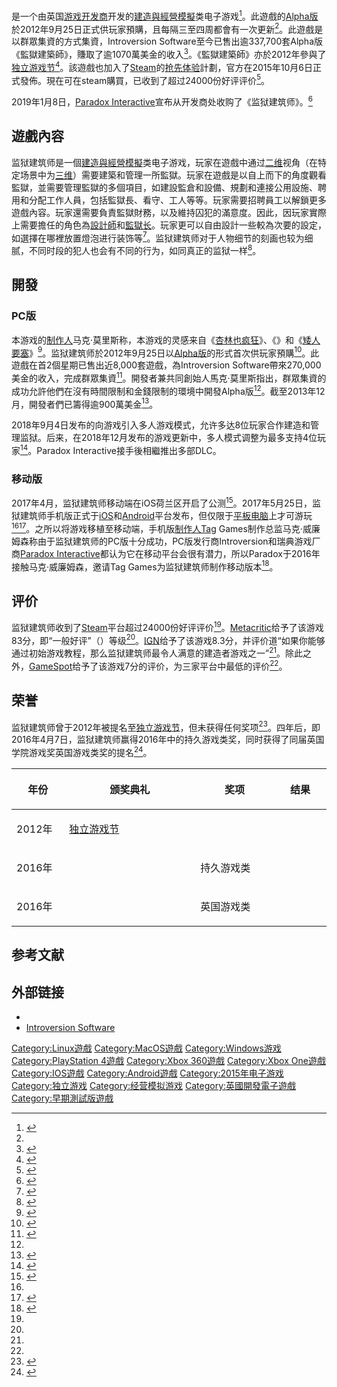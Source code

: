 {{NoteTA
| G1=Games
}}
{{Infobox VG
| title = 监狱建筑师
| original = 
| japanese = 
| english = Prison Architect
| image = Prison Architect Logo.jpg
| caption = 
| developer = {{tsl|en|Introversion Software}}
| publisher = Introversion Software（2015−2019）<br/>[[Paradox_Interactive|Paradox Interactive]]（平板电脑版）<br/>{{tsl|en|Double Eleven (company)|Double Eleven}}（主机版）<br/>[[Paradox_Interactive|Paradox Interactive]]（2019−）
| director = 
| producer = 馬克·莫里斯
| designer = 克里斯·迪萊
| writer = 
| programmer = 
| artist = 
| composer = 
| series = 
| engine = 
| release = {{collapsible list|title=2015年10月6日|titlestyle=font-weight:normal;background:transparent;text-align:left|
'''Microsoft Windows，MacOS，Linux'''{{Video game release|WW|October 6, 2015}}'''PlayStation 4，Xbox 360，Xbox One'''{{vgrelease|WW|June 28, 2016}}'''iOS，Android'''{{vgrelease|WW|May 25, 2017}}'''
}}<ref name=iOS>{{cite web|url=http://www.eurogamer.net/articles/2015-07-30-prison-architect-set-free-october-2015|title=Prison Architect set free October 2015|first=Wesley|last=Yin-Poole|work=[[Eurogamer|Eurogamer]]|date=2015-07-30|accessdate=2015-06-30|language=en|deadurl=no|archiveurl=https://web.archive.org/web/20150801182428/http://www.eurogamer.net/articles/2015-07-30-prison-architect-set-free-october-2015|archivedate=2015-08-01}}</ref><ref>{{cite web|url=http://us5.campaign-archive2.com/?u=92bdc42550e7f2323d1a4bde9&id=26617b10ec&e=24cda1477f |title=Prison Architect Mailing List Archives |accessdate=2015-09-21 |language=en}}</ref>
| genre = [[建造與經營模擬遊戲|建造與經營模擬]]
| modes = [[单人电子游戏|单人]]
| released = 
| shutdown = 
| onlinegame = 
| platforms = [[Microsoft_Windows|Windows]]、[[MacOS|MacOS]]、[[Linux|Linux]]、[[PlayStation_4|PlayStation 4]]、[[Xbox_360|Xbox 360]]、[[Xbox_One|Xbox One]]、[[iOS|iOS]]、[[Android|Android]]
}}

{{vgname|监狱建筑师|en=Prison Architect}}是一个由英国[[游戏开发者|游戏开发商]]{{link-en|Introversion Software|Introversion Software}}开发的[[建造與經營模擬遊戲|建造與經營模擬]]类电子游戏<ref>{{cite news |title=Prison Architect lets you build the jailhouse of your dreams |url=http://www.wired.co.uk/news/archive/2011-11/30/prison-architect |work=Wired News |date=2011-11-30 |language=en |first=Duncan |last=Geere |deadurl=no |archiveurl=https://web.archive.org/web/20120707233420/http://www.wired.co.uk/news/archive/2011-11/30/prison-architect |archivedate=2012-07-07 }}</ref>。此遊戲的[[軟件版本週期#Alpha|Alpha版]]於2012年9月25日正式供玩家預購，且每隔三至四周都會有一次更新<ref name="RPSLaunch"/>。此遊戲是以群眾集資的方式集資，Introversion Software至今已售出逾337,700套Alpha版《監獄建築師》，賺取了逾1070萬美金的收入<ref>{{cite web|url=http://www.introversion.co.uk/prisonarchitect|title=Prison Architect rakes in nearly $11 million|last=Steinbach|first=Jonas|date=2014-01-09|accessdate=2014-01-09|language=en|deadurl=no|archiveurl=https://web.archive.org/web/20140108060822/http://www.introversion.co.uk/prisonarchitect/|archivedate=2014-01-08}}</ref>。《監獄建築師》亦於2012年參與了[[独立游戏节|独立游戏节]]<ref>{{cite web|title=IGF 2012 Main Competition Entrant: Prison Architect|work=The 14th Annual Independent Games Festival|url=http://www.igf.com/php-bin/entry2012.php?id=349|accessdate=2013-11-22|language=en|deadurl=no|archiveurl=https://web.archive.org/web/20131203002444/http://www.igf.com/php-bin/entry2012.php?id=349|archivedate=2013-12-03}}</ref>。該遊戲也加入了[[Steam|Steam]]的[[抢先体验|抢先体验]]計劃，官方在2015年10月6日正式發佈。現在可在steam購買，已收到了超过24000份好评评价<ref name=steam>{{Cite web |url=https://store.steampowered.com/app/233450/Prison_Architect/ |title=Prison Architect |publisher=[[Steam|Steam]] |accessdate=2018-05-24 |deadurl=no |archiveurl=https://web.archive.org/web/20171229093527/http://store.steampowered.com/app/233450/Prison_Architect/ |archivedate=2017-12-29 }}</ref>。

2019年1月8日，[[Paradox_Interactive|Paradox Interactive]]宣布从开发商处收购了《监狱建筑师》。<ref>{{Cite web|title=Paradox Interactive acquires Prison Architect from Introversion Games|url=https://venturebeat.com/2019/01/08/paradox-interactive-acquires-prison-architect-from-introversion-games/|accessdate=2020-03-16|date=2019-01-08|work=VentureBeat|language=en-US|archive-date=2021-02-03|archive-url=https://web.archive.org/web/20210203224354/https://venturebeat.com/2019/01/08/paradox-interactive-acquires-prison-architect-from-introversion-games/|dead-url=no}}</ref>

== 遊戲內容 ==
监狱建筑师是一個[[建造與經營模擬遊戲|建造與經營模擬]]类电子游戏，玩家在遊戲中通过[[二维|二维]]视角（在特定场景中为[[三維空間|三维]]）需要建築和管理一所監獄。玩家在遊戲是以自上而下的角度觀看監獄，並需要管理監獄的多個項目，如建設監倉和設備、規劃和連接公用設施、聘用和分配工作人員，包括監獄長、看守、工人等等。玩家需要招聘員工以解鎖更多遊戲內容。玩家還需要負責監獄財務，以及維持囚犯的滿意度。因此，因玩家實際上需要擔任的角色為[[設計師|設計師]]和[[監獄长|監獄长]]。玩家更可以自由設計一些較為次要的設定，如選擇在哪裡放置燈泡进行装饰等<ref>{{cite web |title=Prison Architect preview |url=http://www.pcgamer.com/previews/prison-architect-preview-2/ |date=2012-07-31 |language=en |first=Tom |last=Francis |work=[[PC_Gamer|PC Gamer]] |deadurl=no |archiveurl=https://web.archive.org/web/20120804044810/http://www.pcgamer.com/previews/prison-architect-preview-2/ |archivedate=2012-08-04 }}</ref>。监狱建筑师对于人物细节的刻画也较为细腻，不同时段的犯人也会有不同的行为，如同真正的监狱一样<ref>{{Cite news |url=http://pc.duowan.com/1712/377696657153.html |title=Steam周中特惠：《去月球》《监狱建筑师》等独立佳作专场 |date=2017-12-20 |accessdate=2018-05-24 |language=zh-hans |publisher=多玩单机频道 |deadurl=yes |archiveurl=https://web.archive.org/web/20180524133931/http://pc.duowan.com/1712/377696657153.html |archivedate=2018-05-24 }}</ref>。

== 開發 ==
=== PC版 ===
本游戏的[[电子游戏制作人|制作人]]马克·莫里斯称，本游戏的灵感来自《[[杏林也疯狂|杏林也疯狂]]》、《{{link-en|地城守卫者|Dungeon Keeper}}》和《[[矮人要塞|矮人要塞]]》<ref name="Prison Architect Trailer">{{cite web|title=Official Prison Architect Page|url=http://www.introversion.co.uk/prisonarchitect/|publisher=Introversion Software|accessdate=2013-07-30|language=en|deadurl=no|archiveurl=https://web.archive.org/web/20130729204025/http://www.introversion.co.uk/prisonarchitect/|archivedate=2013-07-29}}</ref>。监狱建筑师於2012年9月25日以[[軟件版本週期#Alpha|Alpha版]]的形式首次供玩家預購<ref name="RPSLaunch">{{cite web |url=http://www.rockpapershotgun.com/2012/09/26/introversion-unveil-prison-architects-alpha-launch/ |title=Introversion Unveil Prison Architect’s Alpha Launch |first=Jim |last=Rossignol |date=2012-09-26 |publisher=[[Rock,_Paper,_Shotgun|Rock, Paper, Shotgun]] |accessdate=2013-07-31 |language=en |deadurl=no |archiveurl=https://web.archive.org/web/20130515111527/http://www.rockpapershotgun.com/2012/09/26/introversion-unveil-prison-architects-alpha-launch/ |archivedate=2013-05-15 }}</ref>。此遊戲在首2個星期已售出近8,000套遊戲，為Introversion Software帶來270,000美金的收入，完成群眾集資<ref name="GamesutraCrowdfund">{{cite web |url=http://www.gamasutra.com/view/news/179127/Who_Needs_Kickstarter_Prison_Architect_devs_want_total_control.php |title=Who Needs Kickstarter? Prison Architect devs want total control |first=Mike |last=Rose |date=2012-10-10 |language=en |publisher=Gamasutra |accessdate=2013-07-31 |deadurl=no |archiveurl=https://web.archive.org/web/20130806192100/http://www.gamasutra.com/view/news/179127/Who_Needs_Kickstarter_Prison_Architect_devs_want_total_control.php |archivedate=2013-08-06 }}</ref>。開發者兼共同創始人馬克·莫里斯指出，群眾集資的成功允許他們在沒有時間限制和金錢限制的環境中開發Alpha版<ref name="GamesutraCrowdfund"/>。截至2013年12月，開發者們已籌得逾900萬美金<ref>{{cite web |url=http://www.gamasutra.com/view/news/186395/ |title=$9 million and counting: why Prison Architect underlines a changing tide |first=Dave |last=Cook |date=2013-12-05 |publisher=VG24/7 |accessdate=2014-01-10 |language=en |deadurl=no |archiveurl=https://web.archive.org/web/20131022102742/http://www.gamasutra.com/view/news/186395/ |archivedate=2013-10-22 }}</ref>。

2018年9月4日发布的向游戏引入多人游戏模式，允许多达8位玩家合作建造和管理监狱。后来，在2018年12月发布的游戏更新中，多人模式调整为最多支持4位玩家<ref>{{Cite web|title=Steam :: Prison Architect :: Update 16 released - multiplayer!|url=https://steamcommunity.com/games/233450/announcements/detail/1687049924112849591|accessdate=2020-03-16|date=2018-09-04|work=steamcommunity.com|language=zh-cn|archive-date=2020-11-09|archive-url=https://web.archive.org/web/20201109023417/https://steamcommunity.com/games/233450/announcements/detail/1687049924112849591|dead-url=no}}</ref>。Paradox Interactive接手後相繼推出多部DLC。

=== 移动版 ===
2017年4月，监狱建筑师移动端在iOS荷兰区开启了公测<ref>{{Cite news |url=http://www.9game.cn/news/1683605.html |title=一次众望所归的移植，《监狱建筑师》iOS版开启测试 |date=2017-04-23 |accessdate=2018-05-24 |language=zh-hans |publisher=九游 |deadurl=no |archiveurl=https://web.archive.org/web/20170803233902/http://www.9game.cn/news/1683605.html |archivedate=2017-08-03 }}</ref>。2017年5月25日，监狱建筑师手机版正式于[[iOS|iOS]]和[[Android|Android]]平台发布，但仅限于[[平板电脑|平板电脑]]上才可游玩<ref name=iOS /><ref>{{Cite news |url=http://www.9game.cn/news/1733870.html |title=监狱类模拟经营游戏终于上架 《监狱建筑师：移动版》支持双平台 |date=2017-05-16 |accessdate=2018-05-24 |language=zh-hans |publisher=九游 |deadurl=no |archiveurl=https://web.archive.org/web/20180524133931/http://www.9game.cn/news/1733870.html |archivedate=2018-05-24 }}</ref>。之所以将游戏移植至移动端，手机版[[电子游戏制作人|制作人]]Tag Games制作总监马克·威廉姆森称由于监狱建筑师的PC版十分成功，PC版发行商Introversion和瑞典游戏厂商[[Paradox_Interactive|Paradox Interactive]]都认为它在移动平台会很有潜力，所以Paradox于2016年接触马克·威廉姆森，邀请Tag Games为监狱建筑师制作移动版本<ref>{{Cite news |url=http://news.yzz.cn/eyes/text-m/201707-1161711.shtml |title=为了《监狱建筑师》手游版，开发者重做了付费和UI |date=2017-07-21 |accessdate=2018-05-24 |language=zh-hans |publisher=叶子猪 |deadurl=yes |archiveurl=https://web.archive.org/web/20180524133933/http://news.yzz.cn/eyes/text-m/201707-1161711.shtml |archivedate=2018-05-24 }}</ref>。

== 评价 ==
{{Video game reviews
| MC=83/100<ref name=Metacritic>{{cite web|url=http://www.metacritic.com/game/pc/prison-architect|title=Prison Architect for PC Reviews|work=[[Metacritic|Metacritic]]|publisher=[[CBS_Interactive|CBS Interactive]]|accessdate=2018-05-24|language=en|deadurl=no|archiveurl=https://web.archive.org/web/20171117030157/http://www.metacritic.com/game/pc/prison-architect|archivedate=2017-11-17}}</ref>
|GSpot=7/10<ref name="gspotreview">{{cite web|last=Clark|first=Justin|date=2015-10-13|url=http://www.gamespot.com/reviews/prison-architect-review/1900-6416278/|title=Prison Architect Review|work=[[GameSpot|GameSpot]]|accessdate=2018-05-24|language=en|deadurl=no|archiveurl=https://web.archive.org/web/20161118011140/http://www.gamespot.com/reviews/prison-architect-review/1900-6416278/|archivedate=2016-11-18}}</ref>
| IGN = 8.3/10<ref name="ignreview">{{cite web|last=Cobbett|first=Richard|date=2015-10-06|url=http://www.ign.com/articles/2015/10/06/prison-architect-review|title=Prison Architect Review|work=[[IGN|IGN]]|accessdate=2018-05-24|language=en|deadurl=no|archiveurl=https://web.archive.org/web/20170902000107/http://www.ign.com/articles/2015/10/06/prison-architect-review|archivedate=2017-09-02}}</ref>}}
监狱建筑师收到了[[Steam|Steam]]平台超过24000份好评评价<ref name=steam />。[[Metacritic|Metacritic]]给予了该游戏83分，即“一般好评”（{{lang-en|Generally favorable reviews}}）等级<ref name=Metacritic />。[[IGN|IGN]]给予了该游戏8.3分，并评价道“如果你能够通过初始游戏教程，那么监狱建筑师最令人满意的建造者游戏之一”<ref name="ignreview" />。除此之外，[[GameSpot|GameSpot]]给予了该游戏7分的评价，为三家平台中最低的评价<ref name="gspotreview" />。

== 荣誉 ==
监狱建筑师曾于2012年被提名至[[独立游戏节|独立游戏节]]，但未获得任何奖项<ref>{{cite web |title=IGF 2012 Main Competition Entrant: Prison Architect |work=The 14th Annual Independent Games Festival |url=http://www.igf.com/php-bin/entry2012.php?id=349 |accessdate=2018-05-24 |language=en |deadurl=no |archiveurl=https://web.archive.org/web/20131203002444/http://www.igf.com/php-bin/entry2012.php?id=349 |archivedate=2013-12-03 }}</ref>。四年后，即2016年4月7日，监狱建筑师赢得2016年{{link-en|第12届英国学院游戏奖|12th British Academy Games Awards}}中的持久游戏类奖，同时获得了同届英国学院游戏奖英国游戏类奖的提名<ref name=BAFTA>{{Cite web |url=http://awards.bafta.org/award/2016/games |title=BAFTA - Games in 2016 |accessdate=2018-05-24 |language=en |publisher=[[英国电影和电视艺术学院|英国电影和电视艺术学院]] |deadurl=no |archiveurl=http://archive.wikiwix.com/cache/20170125010916/http://awards.bafta.org/award/2016/games |archivedate=2017-01-25 }}</ref>。

{|class="wikitable" width="90%"
|- align=center
!style="width:8%"|'''年份'''||style="width:25%"|'''颁奖典礼'''||style="width:15%"|'''奖项'''||style="width:10%"|'''结果'''
|-
|2012年|| [[独立游戏节|独立游戏节]] || ||{{nom}}
|-
|2016年|| {{link-en|第12届英国学院游戏奖|12th British Academy Games Awards}} || 持久游戏类 ||{{won}}
|-
|2016年|| {{link-en|第12届英国学院游戏奖|12th British Academy Games Awards}} || 英国游戏类 ||{{nom}}
|}

== 参考文献 ==
{{reflist|2}}

== 外部链接 ==
* {{official|http://www.prison-architect.com}}
* [http://www.introversion.co.uk/ Introversion Software] {{Wayback|url=http://www.introversion.co.uk/ |date=20160712200804 }}

{{Paradox Interactive電子遊戲}}

{{DEFAULTSORT:Prison Architect}}
[[Category:Linux遊戲|Category:Linux遊戲]]
[[Category:MacOS遊戲|Category:MacOS遊戲]]
[[Category:Windows游戏|Category:Windows游戏]]
[[Category:PlayStation_4遊戲|Category:PlayStation 4遊戲]]
[[Category:Xbox_360遊戲|Category:Xbox 360遊戲]]
[[Category:Xbox_One遊戲|Category:Xbox One遊戲]]
[[Category:IOS遊戲|Category:IOS遊戲]]
[[Category:Android遊戲|Category:Android遊戲]]
[[Category:2015年电子游戏|Category:2015年电子游戏]]
[[Category:独立游戏|Category:独立游戏]]
[[Category:经营模拟游戏|Category:经营模拟游戏]]
[[Category:英國開發電子遊戲|Category:英國開發電子遊戲]]
[[Category:早期測試版遊戲|Category:早期測試版遊戲]]